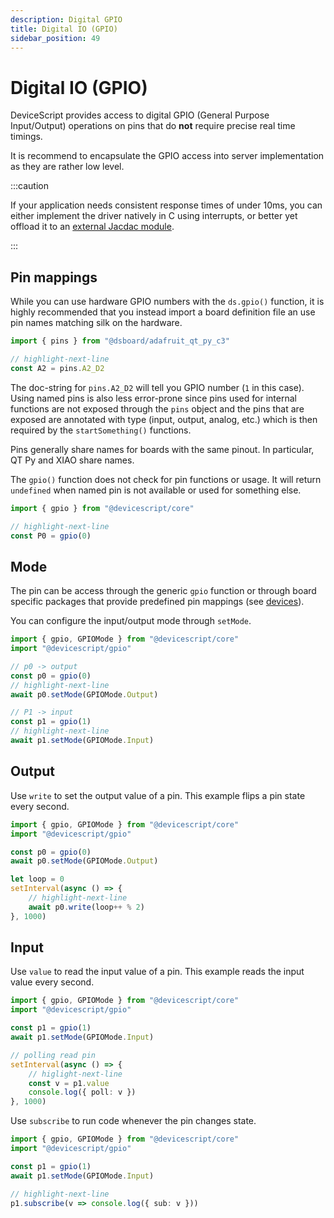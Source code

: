 ```yaml
---
description: Digital GPIO
title: Digital IO (GPIO)
sidebar_position: 49
---
```


# Digital IO (GPIO)

DeviceScript provides access to digital GPIO (General Purpose Input/Output) operations
on pins that do **not** require precise real time timings.

It is recommend to encapsulate the GPIO access into server implementation as they are rather low level.

:::caution

If your application needs consistent response times of under 10ms, you can either implement the driver
natively in C using interrupts, or better yet offload it to an [external Jacdac module](/developer/drivers#jacdac-modules).

:::


## Pin mappings

While you can use hardware GPIO numbers with the `ds.gpio()` function, 
it is highly recommended that you instead import a board definition file an use pin names
matching silk on the hardware.

```ts
import { pins } from "@dsboard/adafruit_qt_py_c3"

// highlight-next-line
const A2 = pins.A2_D2
```

The doc-string for `pins.A2_D2` will tell you GPIO number (`1` in this case).
Using named pins is also less error-prone since pins used for internal
functions are not exposed through the `pins` object and the pins that are
exposed are annotated with type (input, output, analog, etc.) which is then
required by the `startSomething()` functions.

Pins generally share names for boards with the same pinout.
In particular, QT Py and XIAO share names.

The `gpio()` function does not check for pin functions or usage.
It will return `undefined` when named pin is not available or used for something else.

```ts
import { gpio } from "@devicescript/core"

// highlight-next-line
const P0 = gpio(0)
```

## Mode

The pin can be access through the generic `gpio` function or through board specific packages
that provide predefined pin mappings (see [devices](/devices)).

You can configure the input/output mode through `setMode`.

```ts
import { gpio, GPIOMode } from "@devicescript/core"
import "@devicescript/gpio"

// p0 -> output
const p0 = gpio(0)
// highlight-next-line
await p0.setMode(GPIOMode.Output)

// P1 -> input
const p1 = gpio(1)
// highlight-next-line
await p1.setMode(GPIOMode.Input)
```

## Output

Use `write` to set the output value of a pin. This example flips a pin state every second.

```ts
import { gpio, GPIOMode } from "@devicescript/core"
import "@devicescript/gpio"

const p0 = gpio(0)
await p0.setMode(GPIOMode.Output)

let loop = 0
setInterval(async () => {
    // highlight-next-line
    await p0.write(loop++ % 2)
}, 1000)
```

## Input

Use `value` to read the input value of a pin. This example reads the input value every second.

```ts
import { gpio, GPIOMode } from "@devicescript/core"
import "@devicescript/gpio"

const p1 = gpio(1)
await p1.setMode(GPIOMode.Input)

// polling read pin
setInterval(async () => {
    // higlight-next-line
    const v = p1.value
    console.log({ poll: v })
}, 1000)
```

Use `subscribe` to run code whenever the pin changes state.

```ts
import { gpio, GPIOMode } from "@devicescript/core"
import "@devicescript/gpio"

const p1 = gpio(1)
await p1.setMode(GPIOMode.Input)

// highlight-next-line
p1.subscribe(v => console.log({ sub: v }))
```
